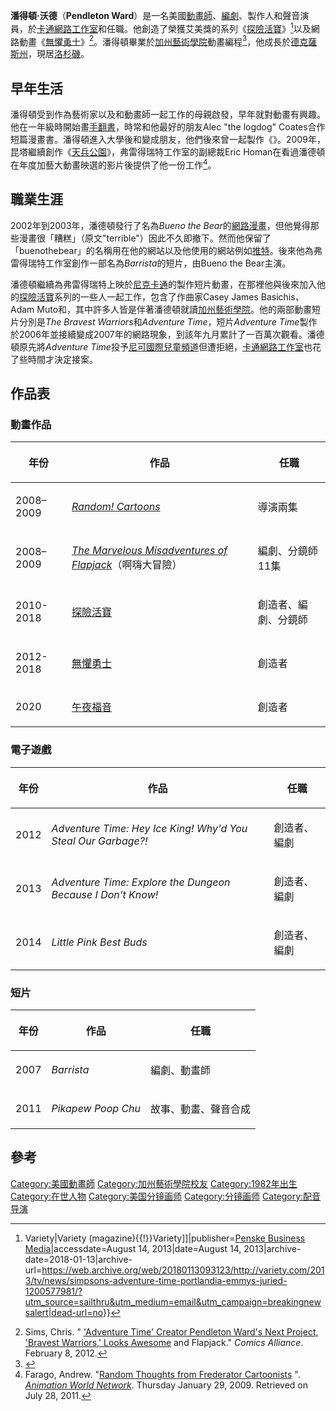 {{noteTA
|G1=美国地名
|G2=show
|1=zh-cn:彭德尔顿; zh-tw:潘得頓;
}}
{{Infobox writer
|name = 潘得頓·沃德<br>Pendleton Ward
|image = Rob Sorcher and Pendleton Ward, May 2015 (cropped).jpg
|image_size =
|caption = 潘得頓沃德攝於2015年
|pseudonym = Pen Ward、Pendelton Ward、buenothebear
|birth_name =
|birth_date = {{Birth date and age|1982|7|8}}
|birth_place = [[美國|美國]][[德克薩斯州|德克薩斯州]][[聖安東尼奧|聖安東尼奧]]
|death_date =
|death_place =
|resting_place =
|occupation = 動畫師、編劇、聲演員
|language = [[英語|英語]]
|nationality = {{USA}}
|ethnicity =
|citizenship = 
|education = [[加州藝術學院|加州藝術學院]]
|alma_mater =
|period = 2005至今
|genre = 冒險<br>[[喜劇|喜劇]]<br>[[科學奇幻|科學奇幻]]<br />[[科學幻想|科學幻想]]
|subject =
|movement =
|notableworks = 《[[探險活寶|探險活寶]]》<br>《[[無懼勇士|無懼勇士]]》<br>《[[午夜福音|午夜福音]]》
|spouse =
|partner =
|children =
|relatives =
|awards =
|signature =
|signature_alt =
|module =
|website = http://buenothebear.com
|portaldisp =
}}

'''潘得頓·沃德'''（'''Pendleton Ward'''）是一名美國[[動畫師|動畫師]]、[[編劇|編劇]]、製作人和聲音演員，於[[卡通網路工作室|卡通網路工作室]]和{{le|弗雷德雷特工作室|Frederator Studios}}任職。他創造了榮獲艾美獎的系列《[[探險活寶|探險活寶]]》<ref>{{cite web|last=Weisman|first=Jon|title=Emmy Wins Come Early for 'Adventure Time,' 'Portlandia,' 'Simpsons'|url=http://variety.com/2013/tv/news/simpsons-adventure-time-portlandia-emmys-juried-1200577981/?utm_source=sailthru&utm_medium=email&utm_campaign=breakingnewsalert|work=[[Variety_(magazine){{!}}Variety|Variety (magazine){{!}}Variety]]|publisher=[[Penske_Business_Media|Penske Business Media]]|accessdate=August 14, 2013|date=August 14, 2013|archive-date=2018-01-13|archive-url=https://web.archive.org/web/20180113093123/http://variety.com/2013/tv/news/simpsons-adventure-time-portlandia-emmys-juried-1200577981/?utm_source=sailthru&utm_medium=email&utm_campaign=breakingnewsalert|dead-url=no}}</ref>以及網路動畫《[[無懼勇士|無懼勇士]]》<ref>Sims, Chris. " [http://www.comicsalliance.com/2012/02/08/pendleton-ward-bravest-warriors-art/ 'Adventure Time' Creator Pendleton Ward's Next Project, 'Bravest Warriors,' Looks Awesome] {{webarchive|url=https://web.archive.org/web/20120514065012/http://www.comicsalliance.com/2012/02/08/pendleton-ward-bravest-warriors-art/ |date=2012-05-14 }} and Flapjack." ''Comics Alliance''. February 8, 2012.</ref>。潘得頓畢業於[[加州藝術學院|加州藝術學院]]動畫編程<ref>{{cite web|title=Pendleton Ward Bio|url=http://news.turner.com/press_kits_detail.cfm?item_id=863&presskit_id=185&press_section_id=2584|publisher=Turner|accessdate=16 August 2012|archive-date=2014-01-14|archive-url=https://web.archive.org/web/20140114003710/http://news.turner.com/press_kits_detail.cfm?item_id=863&presskit_id=185&press_section_id=2584|dead-url=yes}}</ref>，他成長於[[德克薩斯州|德克薩斯州]]，現居[[洛杉磯|洛杉磯]]。

==早年生活==
潘得頓受到作為藝術家以及和動畫師一起工作的母親啟發，早年就對動畫有興趣。他在一年級時開始畫[[手翻書|手翻書]]，時常和他最好的朋友Alec "the logdog" Coates合作短篇漫畫書。潘得頓進入大學後和{{le|詹姆士·加蘭·昆塔|J. G. Quintel}}變成朋友，他們後來曾一起製作《{{le|啊嗨大冒險|The Marvelous Misadventures of Flapjack}}》。2009年，昆塔繼續創作《[[天兵公園|天兵公園]]》，弗雷得瑞特工作室的副總裁Eric Homan在看過潘德頓在年度加藝大動畫映選的影片後提供了他一份工作<ref>Farago, Andrew. "[http://www.awn.com/articles/people/random-thoughts-frederator-cartoonists/page/3,1 Random Thoughts from Frederator Cartoonists] {{webarchive|url=https://web.archive.org/web/20120626040621/http://www.awn.com/articles/people/random-thoughts-frederator-cartoonists/page/3%2C1 |date=2012-06-26 }}". ''[[Animation_World_Network|Animation World Network]]''. Thursday January 29, 2009. Retrieved on July 28, 2011.</ref>。

==職業生涯==
2002年到2003年，潘德頓發行了名為''Bueno the Bear''的[[網路漫畫|網路漫畫]]，但他覺得那些漫畫很「糟糕」（原文"terrible"）因此不久即撤下。然而他保留了「buenothebear」的名稱用在他的網站以及他使用的網站例如[[推特|推特]]。後來他為弗雷得瑞特工作室創作一部名為''Barrista''的短片，由Bueno the Bear主演。

潘德頓繼續為弗雷得瑞特上映於[[尼克卡通|尼克卡通]]的{{le|隨意！卡通|Random! Cartoons}}製作短片動畫，在那裡他與後來加入他的[[探險活寶|探險活寶]]系列的一些人一起工作，包含了作曲家Casey James Basichis、Adam Muto和{{le|2=Niki Yang}}，其中許多人皆是伴著潘德頓就讀[[加州藝術學院|加州藝術學院]]。他的兩部動畫短片分別是''The Bravest Warriors''和''Adventure Time''，短片''Adventure Time''製作於2006年並接續變成2007年的網路現象，到該年九月累計了一百萬次觀看。潘德頓原先將''Adventure Time''投予[[尼可國際兒童頻道|尼可國際兒童頻道]]但遭拒絕，[[卡通網路工作室|卡通網路工作室]]也花了些時間才決定接案。

==作品表==
===動畫作品===
{|class="wikitable"
|- style="background:#b0c4de; text-align:center;"
!年份
!作品
!任職
|-
|2008–2009
|''[[Random!_Cartoons|Random! Cartoons]]''
|導演兩集
|-
|2008–2009
|''[[The_Marvelous_Misadventures_of_Flapjack|The Marvelous Misadventures of Flapjack]]''（啊嗨大冒險）
|編劇、分鏡師<br>11集
|-
|2010-2018
|[[探險活寶|探險活寶]]
|創造者、編劇、分鏡師
|-
|2012-2018
|[[無懼勇士|無懼勇士]]
|創造者
|-
|2020
|[[午夜福音|午夜福音]]
|創造者
|}

===電子遊戲===
{|class="wikitable"
|-style="background:#b0c4de; text-align:center;"
!年份
!作品
!任職
|-
|2012
|''Adventure Time: Hey Ice King! Why'd You Steal Our Garbage?!''
|創造者、編劇
|-
|2013
|''Adventure Time: Explore the Dungeon Because I Don't Know!''
|創造者、編劇
|-
|2014
|''Little Pink Best Buds''
|創造者、編劇
|}

===短片===
{|class="wikitable"
|- style="background:#b0c4de; text-align:center;"
!年份
!作品
!任職
|-
| 2007
|''Barrista''
|編劇、動畫師
|-
|2011
|''Pikapew Poop Chu''
|故事、動畫、聲音合成
|}

==參考==
<references/>

{{DEFAULTSORT:Ward, Pendleton}}
[[Category:美國動畫師|Category:美國動畫師]]
[[Category:加州藝術學院校友|Category:加州藝術學院校友]]
[[Category:1982年出生|Category:1982年出生]]
[[Category:在世人物|Category:在世人物]]
[[Category:美国分镜画师|Category:美国分镜画师]]
[[Category:分镜画师|Category:分镜画师]]
[[Category:配音导演|Category:配音导演]]
{{Authority control}}